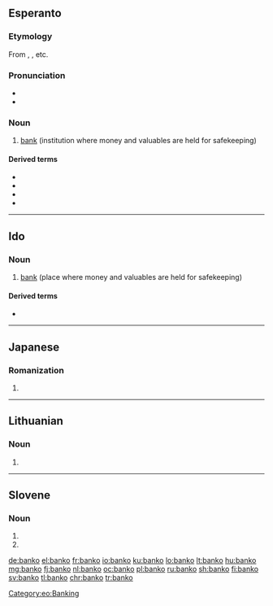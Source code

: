 ==Esperanto==
{{wikipedia|lang=eo}}

===Etymology===
From {{etyl|en|eo}} {{m|en|bank}}, {{etyl|it|eo}} {{m|it|banca}}, etc.

===Pronunciation===
* {{IPA|/ˈbanko/|lang=eo}}
* {{hyphenation|ban|ko|lang=eo}}

===Noun===
{{eo-head}}

# [[bank]] (institution where money and valuables are held for safekeeping)

====Derived terms====
* {{l|eo|bankaŭtomato||[[automated teller machine]]}}
* {{l|eo|bankisto||[[banker]]}}
* {{l|eo|datumbanko||{{l|en|databank}}}}
* {{l|eo|banknoto||bank note}}

[[Category:eo:Banking]]
{{eo BRO|7}}
{{eo GCSE|12}}

----

==Ido==

===Noun===
{{io-noun|bank}}

# [[bank]] (place where money and valuables are held for safekeeping)

====Derived terms====
* {{l|io|bankisto}}

----

==Japanese==

===Romanization===
{{ja-romaji}}

# {{ja-romanization of|ばんこ}}

----

==Lithuanian==

===Noun===
{{head|lt|noun form|g=m}}

# {{inflection of|bankas||gen|s|lang=lt}}

----

==Slovene==

===Noun===
{{head|sl|noun form|head=bánko}}

# {{inflection of|bánka||acc|s|lang=sl}}
# {{inflection of|bánka||ins|s|lang=sl}}

[[de:banko]]
[[el:banko]]
[[fr:banko]]
[[io:banko]]
[[ku:banko]]
[[lo:banko]]
[[lt:banko]]
[[hu:banko]]
[[mg:banko]]
[[fj:banko]]
[[nl:banko]]
[[oc:banko]]
[[pl:banko]]
[[ru:banko]]
[[sh:banko]]
[[fi:banko]]
[[sv:banko]]
[[tl:banko]]
[[chr:banko]]
[[tr:banko]]